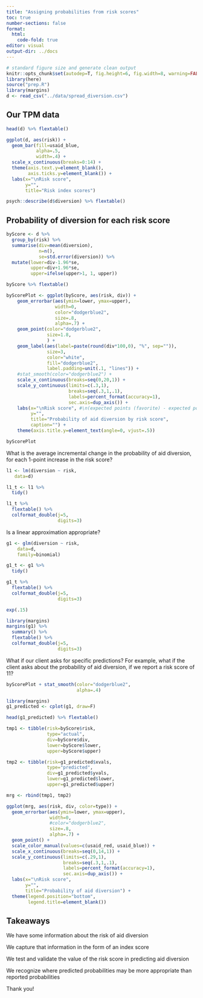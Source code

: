 ```yaml
---
title: "Assigning probabilities from risk scores"
toc: true
number-sections: false
format:
  html:
    code-fold: true
editor: visual
output-dir: ../docs
---
```


```r
# standard figure size and generate clean output
knitr::opts_chunk$set(autodep=T, fig.height=6, fig.width=8, warning=FALSE, message=FALSE, cache=TRUE, error=T, echo=T)
library(here)
source("prep.R")
library(margins)
d <- read_csv("../data/spread_diversion.csv")
```

## Our TPM data

```r
head(d) %>% flextable()
```

```r
ggplot(d, aes(risk)) + 
  geom_bar(fill=usaid_blue,
           alpha=.5,
           width=.4) +
  scale_x_continuous(breaks=0:14) +
  theme(axis.text.y=element_blank(),
        axis.ticks.y=element_blank()) +
  labs(x="\nRisk score",
       y="",
       title="Risk index scores")
```

```r
psych::describe(d$diversion) %>% flextable()
```

## Probability of diversion for each risk score

```r

byScore <- d %>%
  group_by(risk) %>%
  summarise(div=mean(diversion),
            n=n(),
            se=std.error(diversion)) %>%
  mutate(lower=div-1.96*se,
         upper=div+1.96*se,
         upper=ifelse(upper>1, 1, upper))

byScore %>% flextable()
```

```r
byScorePlot <- ggplot(byScore, aes(risk, div)) + 
    geom_errorbar(aes(ymin=lower, ymax=upper),
                  width=0,
                  color="dodgerblue2",
                  size=.8,
                  alpha=.7) + 
    geom_point(color="dodgerblue2",
               size=1.8,
               ) +
    geom_label(aes(label=paste(round(div*100,0), "%", sep="")),
               size=3,
               color="white",
               fill="dodgerblue2",
               label.padding=unit(.1, "lines")) +
    #stat_smooth(color="dodgerblue2") +
    scale_x_continuous(breaks=seq(0,20,1)) +
    scale_y_continuous(limits=c(.3,1),
                       breaks=seq(.3,1,.1),
                       labels=percent_format(accuracy=1),
                       sec.axis=dup_axis()) +
    labs(x="\nRisk score", #\n(expected points (favorite) - expected points (underdog)",
         y="",
         title="Probability of aid diversion by risk score",
         caption="") +
    theme(axis.title.y=element_text(angle=0, vjust=.5))

byScorePlot

```

What is the average incremental change in the probability of aid diversion, for each 1-point increase in the risk score?

```r
l1 <- lm(diversion ~ risk,
   data=d) 

l1_t <- l1 %>%
  tidy()

l1_t %>% 
  flextable() %>%
  colformat_double(j=5,
                   digits=3)
```

Is a linear approximation appropriate?

```r
g1 <- glm(diversion ~ risk,
    data=d,
    family=binomial)

g1_t <- g1 %>%
  tidy()

g1_t %>% 
  flextable() %>%
  colformat_double(j=5,
                   digits=3)

```

```r
exp(.15)
```

```r
library(margins)
margins(g1) %>% 
  summary() %>% 
  flextable() %>%
  colformat_double(j=5,
                   digits=3)
```

What if our client asks for specific predictions? For example, what if the client asks about the probability of aid diversion, if we report a risk score of 11?

```r
byScorePlot + stat_smooth(color="dodgerblue2",
                          alpha=.4)
```

```r
library(margins)
g1_predicted <- cplot(g1, draw=F)

head(g1_predicted) %>% flextable()

```

```r

tmp1 <- tibble(risk=byScore$risk,
               type="actual",
               div=byScore$div,
               lower=byScore$lower,
               upper=byScore$upper)

tmp2 <- tibble(risk=g1_predicted$xvals,
               type="predicted",
               div=g1_predicted$yvals,
               lower=g1_predicted$lower,
               upper=g1_predicted$upper)

mrg <- rbind(tmp1, tmp2)
```

```r
ggplot(mrg, aes(risk, div, color=type)) +
  geom_errorbar(aes(ymin=lower, ymax=upper),
                width=0,
                #color="dodgerblue2",
                size=.8,
                alpha=.7) + 
  geom_point() + 
  scale_color_manual(values=c(usaid_red, usaid_blue)) +
  scale_x_continuous(breaks=seq(0,14,1)) +
  scale_y_continuous(limits=c(.29,1),
                     breaks=seq(.3,1,.1),
                     labels=percent_format(accuracy=1),
                     sec.axis=dup_axis()) +
  labs(x="\nRisk score",
       y="",
       title="Probability of aid diversion") +
  theme(legend.position="bottom",
        legend.title=element_blank())
```

## Takeaways

We have some information about the risk of aid diversion

We capture that information in the form of an index score

We test and validate the value of the risk score in predicting aid diversion

We recognize where predicted probabilities may be more appropriate than reported probabilities

Thank you!
